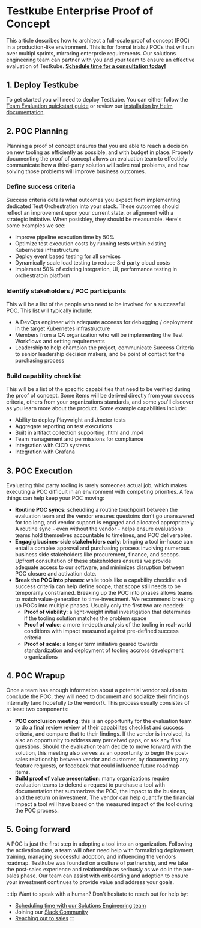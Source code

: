 
# Testkube Enterprise Proof of Concept

This article describes how to architect a full-scale proof of concept (POC) in a production-like environment. This is for formal trials / POCs that will run over multipl sprints, mirroring enterprsie requirements. Our solutions engineering team can partner with you and your team to ensure an effective evaluation of Testkube. **[Schedule time for a consultation today!](https://meetings.hubspot.com/jonathan-fortunati)**



## 1. Deploy Testkube 
To get started you will need to deploy Testkube. You can either follow the [Team Evaluation quickstart guide][team-evaluation-quickstart] or review our [installation by Helm documentation][helm-installation-basic].

## 2. POC Planning 
Planning a proof of concept ensures that you are able to reach a decision on new tooling as efficiently as possible, and with budget in place. Properly documenting the proof of concept allows an evaluation team to effectiely communicate how a third-party solution will solve real problems, and how solving those problems will improve business outcomes. 
### Define success criteria 
Success criteria details what outcomes you expect from implementing dedicated Test Orchestration into your stack. These outcomes should reflect an improvement upon your current state, or alignment with a strategic initiative. When posisbley, they should be measurable. Here's some examples we see:
- Improve pipeline execution time by 50%
- Optimize test execution costs by running tests within existing Kubernetes infrastructure
- Deploy event based testing for all services
- Dynamically scale load testing to reduce 3rd party cloud costs
- Implement 50% of existing integration, UI, performance testing in orchestratoin platform
### Identify stakeholders / POC participants 
This will be a list of the people who need to be involved for a successful POC. This list will typically include: 
- A DevOps engineer with adequate acceess for debugging / deployment in the target Kubernetes infrastructure 
- Members from a QA organization who will be implementing the Test Workflows and setting requirements 
- Leadership to help champion the project, communicate Success Criteria to senior leadership decision makers, and be point of contact for the purchasing process
### Build capability checklist 
This will be a list of the specific capabilities that need to be verified during the proof of concept. Some items will be derived directly from your success criteria, others from your organizations standards, and some you'll discover as you learn more about the product. Some example capabilities include:
* Ability to deploy Playwright and Jmeter tests 
* Aggregate reporting on test executions 
* Built in artifact collection supporting .html and .mp4
* Team management and permissions for compliance 
* Integration with CICD systems 
* Integration with Grafana 

## 3. POC Execution 
Evaluating third party tooling is rarely someones actual job, which makes executing a POC difficult in an environment with competing priorities. A few things can help keep your POC moving:
- **Routine POC syncs**: scheudling a routine touchpoint between the evaluation team and the vendor ensures questoins don't go unanswered for too long, and vendor support is engaged and allocated appropriately. A routine sync - even without the vendor - helps ensure evaluations teams hold themselves accountable to timelines, and POC deliverables. 
- **Engagig busines-side stakeholders early**: bringing a tool in-house can entail a complex approval and purchasing process involving numerous business side stakeholders like procurement, finance, and secops. Upfront consultation of these stakeholders ensures we provide adequate access to our software, and minimizes disruption between POC closure and activation date. 
- **Break the POC into phases**: while tools like a capability checklist and success criteria can help define scope, that scope still needs to be temporarily constrained. Breaking up the POC into phases allows teams to match value-generation to time-investment. We recommend breaking up POCs into multiple phases. Usually only the first two are needed:
    - **Proof of viability**: a light-weight initial investigation that determines if the tooling solution matches the problem space 
    - **Proof of value**: a more in-depth analysis of the tooling in real-world conditions with impact measured against pre-defined success criteria 
    - **Proof of scale**: a longer term initiative geared towards standardization and deployment of tooling accross development organizations

## 4. POC Wrapup
Once a team has enough information about a potential vendor solution to conclude the POC, they will need to document and socialize their findings internally (and hopefully to the vendor!). This process usually consistes of at least two components: 
- **POC conclusion meeting**: this is an opportunity for the evaluation team to do a final review review of their capabilites checklist and success criteria, and compare that to their findings. If the vendor is involved, its also an opportunity to address any perceived gaps, or ask any final questions. Should the evaluation team decide to move forward with the solution, this meeting also serves as an opportunity to begin the post-sales relationship between vendor and customer, by documenting any feature requests, or feedback that could influence future roadmap items.  
- **Build proof of value presentation**: many organizations require evaluation teams to defend a request to purchase a tool with documentation that summarizes the POC, the impact to the business, and the return on investment. The vendor can help quantify the financial impact a tool will have based on the measured impact of the tool during the POC process.

## 5. Going forward
A POC is just the first step in adopting a tool into an organization. Following the activation date, a team will often need help with formalizing deployment, training, managing successful adoption, and influencing the vendors roadmap. Testkube was founded on a culture of partnership, and we take the post-sales experience and relationship as seriously as we do in the pre-sales phase. Our team can assist with onboarding and adoption to ensure your investment continues to provide value and address your goals.

:::tip
Want to speak with a human? Don't hesitate to reach out for help by:
- [Scheduling time with our Solutions Engineering team](https://meetings.hubspot.com/jonathan-fortunati)
- Joining our [Slack Community](https://bit.ly/testkube-slack)
- [Reaching out to sales](https://testkube.io/contact)
:::

[team-evaluation-quickstart]: /articles/tutorial/quickstart/team-evaluation
[helm-installation-basic]: /articles/install/3-install-with-helm.md
